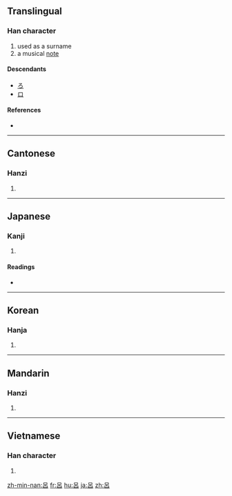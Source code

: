 {{also|吕|呂}}
==Translingual==

===Han character===
{{Han char|rn=30|rad=口|as=04|sn=7|four=6060<sub>0</sub>|canj=口竹口 (RHR)}}

# used as a surname
# a musical [[note]]

====Descendants====
* [[ろ]]
* [[ロ]]

====References====
* {{Han ref|kx=0181.030|dkj=03386|dj=0398.080|hdz=10577.120|uh=5442|ud=21570|bh=A766|bd=42854}}

----

==Cantonese==

===Hanzi===
{{yue-hanzi|jyut=|y=leui5|sim=吕}}

# {{defn|Cantonese|sort=口04}}

----

==Japanese==

===Kanji===
{{ja-kanji|grade=|rs=口04}}

# {{defn|Japanese|sort=口04}}

====Readings====
* {{ja-readings|on=[[りょ]] (ryo), [[ろ]] (ro)|kun=[[せぼね]] (sebone)}}

----

==Korean==

===Hanja===
{{ko-hanja|hangeul=려|rv=ryeo|mr=ryŏ}}

# {{defn|Korean|sort=口04}}

----

==Mandarin==

===Hanzi===
{{cmn-hanzi|sim=吕|pin=[[lǚ]] ([[lü3]])|wg=lü<sup>3</sup>}}

# {{defn|Mandarin|sort=口04}}

----

==Vietnamese==

===Han character===
{{vi-hantu|[[lữ]], [[lã]], [[lả]], [[lỡ]], [[lử]], [[lữa]], [[rả]], [[rứa]], [[trả]], [[trở]], [[lớ]], [[lở]]|rs=口04}}

# {{defn|Vietnamese|sort=口04}}

[[zh-min-nan:呂]]
[[fr:呂]]
[[hu:呂]]
[[ja:呂]]
[[zh:呂]]
